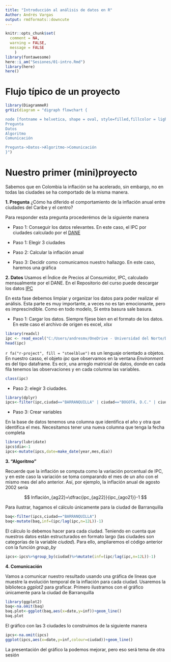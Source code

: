 ```yaml
---
title: "Introducción al análisis de datos en R"
Author: Andrés Vargas
output: rmdformats::downcute
---
```


```r
knitr::opts_chunk$set(
  comment = NA, 
  warning = FALSE, 
  message = FALSE
    )
library(fontawesome)
here::i_am("Sesiones/01-intro.Rmd")
library(here)
here()
```

# Flujo típico de un proyecto

```r
library(DiagrammeR)
grViz(diagram = "digraph flowchart {

node [fontname = helvetica, shape = oval, style=filled,fillcolor = lightblue, color=lightblue]
Pregunta
Datos
Algoritmo
Comunicación

Pregunta->Datos->Algoritmo->Comunicación
}")
```

# Nuestro primer (mini)proyecto


Sabemos que en Colombia la inflación se ha acelerado, sin embargo, no en todas las ciudades se ha comportado de la misma manera. 


**1. Pregunta** ¿Cómo ha diferido el comportamiento de la inflación anual entre ciudades del Caribe y el centro?


Para responder esta pregunta procederémos de la siguiente manera

- Paso 1: Conseguir los datos relevantes. En este caso, el IPC por ciudades calculado por el [DANE](https://www.dane.gov.co/index.php/estadisticas-por-tema/precios-y-costos/indice-de-precios-al-consumidor-ipc/ipc-actualizacion-metodologica-2019)

- Paso 1: Elegir 3 ciudades

- Paso 2: Calcular la inflación anual

- Paso 3: Decidir como comunicamos nuestro hallazgo. En este caso, haremos una gráfica



**2. Datos** Usamos el Índice de Precios al Consumidor, IPC, calculado mensualmente por el DANE. En el Repositorio del curso puede descargar los datos [IPC](https://github.com/caribe-en-datos/viernes_code/blob/main/data/ipc.xls) 

En esta fase debemos limpiar y organizar los datos para poder realizar el análisis. Esta parte es muy importante, a veces no es tan emocionante, pero es imprescindible. Como en todo modelo, Si entra basura sale basura. 

- Paso 1: Cargar los datos. Siempre fíjese bien en el formato de los datos. En este caso el archivo de origen es excel, *xlsx*

```r
library(readxl)
ipc <- read_excel("C:/Users/andresmv/OneDrive - Universidad del Norte/Drive/Uninorte/Uninorte-docencia/Data analytics/viernes_code/viernes_code/data/ipc.xls")
head(ipc)
```


`r fa("r-project", fill = "steelblue")` es un lenguaje orientado a objetos. En nuestro casso, el objeto *ipc* que observamos en la ventana *Environment* es del tipo dataframe. Es ecir, una arreglo matricial de datos, donde en cada fila tenemos las observaciones y en cada columna las variables. 


```r
class(ipc)
```

- Paso 2: elegir 3 ciudades. 


```r
library(dplyr)
ipcs<-filter(ipc,ciudad=="BARRANQUILLA" | ciudad=="BOGOTÁ, D.C." | ciudad=="CALI")
```


- Paso 3: Crear variables


En la base de datos tenemos una columna que identifica el año y otra que identifica el mes. Necesitamos tener una nueva columna que tenga la fecha completa


```r
library(lubridate)
ipcs$dia<-1
ipcs<-mutate(ipcs,date=make_date(year,mes,dia))

```


**3. "Algoritmo"**

Recuerde que la inflación se computa como la variación porcentual de IPC, y en este caso la variación se toma comparando el mes de un año con el mismo mes del año anterior. Así, por ejemplo, la inflación anual de agosto 2002 sería


$$
Inflación_{ag22}=\dfrac{ipc_{ag22}}{ipc_{ago21}}-1
$$

Para ilustrar, hagamos el cálculo únicamente para la ciudad de Barranquilla
 

```r
baq<-filter(ipcs,ciudad=="BARRANQUILLA")
baq<-mutate(baq,inf=(ipc/lag(ipc,n=12L))-1)
```



El cálculo lo debemos hacer para cada ciudad. Teniendo en cuenta que nuestros datos están estructurados en formato largo (las ciudades son categorías de la variable *ciudad*). Para ello, ampliaremos el código anterior con la función *group_by*


```r
ipcs<-ipcs%>%group_by(ciudad)%>%mutate(inf=(ipc/lag(ipc,n=12L))-1)
```


**4. Comunicación**

Vamos a comunicar nuestro resultado usando una gráfica de lineas que muestre la evolución temporal de la inflación para cada ciudad. Usaremos la biblioteca *ggplot2* para graficar. Primero ilustramos con el gráfico únicamente para la ciudad de Barranquilla


```r
library(ggplot2)
baq<-na.omit(baq)
baq.plot<-ggplot(baq,aes(x=date,y=inf))+geom_line()
baq.plot
```


El gráfico con las 3 ciudades lo construimos de la siguiente manera


```r
ipcs<-na.omit(ipcs)
ggplot(ipcs,aes(x=date,y=inf,colour=ciudad))+geom_line()
```

La presentación del gráfico la podemos mejorar, pero eso será tema de otra sesión
